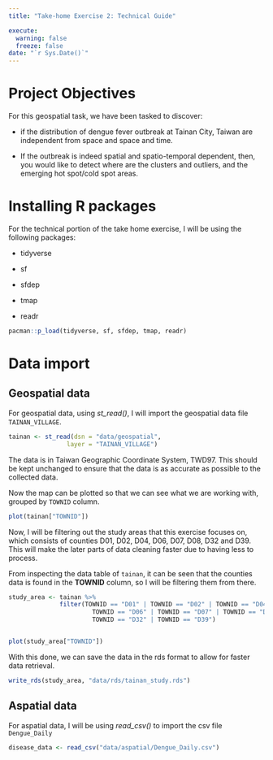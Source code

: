 ```yaml
---
title: "Take-home Exercise 2: Technical Guide"

execute:
  warning: false
  freeze: false
date: "`r Sys.Date()`"
---
```


# Project Objectives

For this geospatial task, we have been tasked to discover:

-   if the distribution of dengue fever outbreak at Tainan City, Taiwan are independent from space and space and time.

-   If the outbreak is indeed spatial and spatio-temporal dependent, then, you would like to detect where are the clusters and outliers, and the emerging hot spot/cold spot areas.

# Installing R packages

For the technical portion of the take home exercise, I will be using the following packages:

-   tidyverse

-   sf

-   sfdep

-   tmap

-   readr

```r
pacman::p_load(tidyverse, sf, sfdep, tmap, readr)
```

# Data import

## Geospatial data

For geospatial data, using *st_read()*, I will import the geospatial data file `TAINAN_VILLAGE`.

```r
tainan <- st_read(dsn = "data/geospatial", 
                layer = "TAINAN_VILLAGE")
```

::: callout-note
The data is in Taiwan Geographic Coordinate System, TWD97. This should be kept unchanged to ensure that the data is as accurate as possible to the collected data.
:::

Now the map can be plotted so that we can see what we are working with, grouped by `TOWNID` column.

```r
plot(tainan["TOWNID"])
```

Now, I will be filtering out the study areas that this exercise focuses on, which consists of counties D01, D02, D04, D06, D07, D08, D32 and D39. This will make the later parts of data cleaning faster due to having less to process.

From inspecting the data table of `tainan`, it can be seen that the counties data is found in the **TOWNID** column, so I will be filtering them from there.

```r
study_area <- tainan %>%
              filter(TOWNID == "D01" | TOWNID == "D02" | TOWNID == "D04" |
                       TOWNID == "D06" | TOWNID == "D07" | TOWNID == "D08" |
                       TOWNID == "D32" | TOWNID == "D39")


plot(study_area["TOWNID"])
```

With this done, we can save the data in the rds format to allow for faster data retrieval.

```r
write_rds(study_area, "data/rds/tainan_study.rds")
```

## Aspatial data

For aspatial data, I will be using *read_csv()* to import the csv file `Dengue_Daily`

```r
disease_data <- read_csv("data/aspatial/Dengue_Daily.csv")
```
